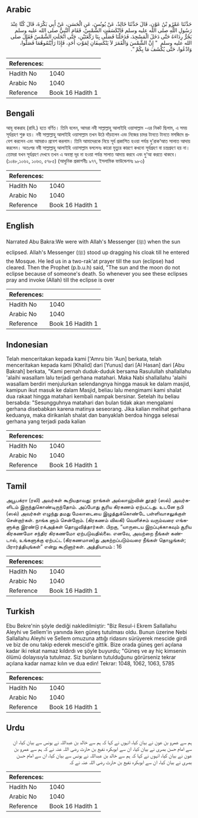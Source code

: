 ## Arabic


<div dir="rtl" lang="ar" style={{fontSize:'larger',backgroundColor:'#f8f9fa',padding:20}}>
حَدَّثَنَا عَمْرُو بْنُ عَوْنٍ، قَالَ حَدَّثَنَا خَالِدٌ، عَنْ يُونُسَ، عَنِ الْحَسَنِ، عَنْ أَبِي بَكْرَةَ، قَالَ كُنَّا عِنْدَ رَسُولِ اللَّهِ صلى الله عليه وسلم فَانْكَسَفَتِ الشَّمْسُ، فَقَامَ النَّبِيُّ صلى الله عليه وسلم يَجُرُّ رِدَاءَهُ حَتَّى دَخَلَ الْمَسْجِدَ، فَدَخَلْنَا فَصَلَّى بِنَا رَكْعَتَيْنِ، حَتَّى انْجَلَتِ الشَّمْسُ فَقَالَ صلى الله عليه وسلم ‏ "‏ إِنَّ الشَّمْسَ وَالْقَمَرَ لاَ يَنْكَسِفَانِ لِمَوْتِ أَحَدٍ، فَإِذَا رَأَيْتُمُوهُمَا فَصَلُّوا، وَادْعُوا، حَتَّى يُكْشَفَ مَا بِكُمْ ‏"‏‏.‏
</div>
<div style={{backgroundColor:'#f8f9fa',padding:20, marginBottom: 10}}><table> <thead> <tr> <th>References:</th> <th></th> </tr> </thead> <tbody><tr><td>Hadith No</td><td>1040</td></tr><tr><td>Arabic No</td><td>1040</td></tr><tr><td>Reference</td><td>Book 16 Hadith 1</td></tr></tbody></table></div>

## Bengali


<div dir="ltr" lang="bn" style={{fontSize:'larger',backgroundColor:'#f8f9fa',padding:20}}>
আবূ বাকরাহ (রাযি.) হতে বর্ণিত। তিনি বলেন, আমরা নবী সাল্লাল্লাহু আলাইহি ওয়াসাল্লাম -এর নিকট ছিলাম, এ সময় সূর্যগ্রহণ শুরু হয়। নবী সাল্লাল্লাহু আলাইহি ওয়াসাল্লাম তখন উঠে দাঁড়ালেন এবং নিজের চাদর টানতে টানতে মসজিদে প্রবেশ করলেন এবং আমরাও প্রবেশ করলাম। তিনি আমাদেরকে নিয়ে সূর্য প্রকাশিত হওয়া পর্যন্ত দু’রাক‘আত সালাত আদায় করলেন। অতঃপর নবী সাল্লাল্লাহু আলাইহি ওয়াসাল্লাম বললেনঃ কারো মৃত্যুর কারণে কখনো সূর্যগ্রহণ বা চন্দ্রগ্রহণ হয় না। তোমরা যখন সূর্যগ্রহণ দেখবে তখন এ অবস্থা দূর না হওয়া পর্যন্ত সালাত আদায় করবে এবং দু‘আ করতে থাকবে। (১০৪৮,১০৬২, ১০৬৩, ৫৭৮৫) (আধুনিক প্রকাশনীঃ ৯৭৭, ইসলামিক ফাউন্ডেশনঃ ৯৮৩)
</div>
<div style={{backgroundColor:'#f8f9fa',padding:20, marginBottom: 10}}><table> <thead> <tr> <th>References:</th> <th></th> </tr> </thead> <tbody><tr><td>Hadith No</td><td>1040</td></tr><tr><td>Arabic No</td><td>1040</td></tr><tr><td>Reference</td><td>Book 16 Hadith 1</td></tr></tbody></table></div>

## English


<div dir="ltr" lang="en" style={{fontSize:'larger',backgroundColor:'#f8f9fa',padding:20}}>
Narrated Abu Bakra:We were with Allah's Messenger (ﷺ) when the sun eclipsed. Allah's Messenger (ﷺ) stood up dragging his cloak till he entered the Mosque. He led us in a two-rak'at prayer till the sun (eclipse) had cleared. Then the Prophet (p.b.u.h) said, "The sun and the moon do not eclipse because of someone's death. So whenever you see these eclipses pray and invoke (Allah) till the eclipse is over
</div>
<div style={{backgroundColor:'#f8f9fa',padding:20, marginBottom: 10}}><table> <thead> <tr> <th>References:</th> <th></th> </tr> </thead> <tbody><tr><td>Hadith No</td><td>1040</td></tr><tr><td>Arabic No</td><td>1040</td></tr><tr><td>Reference</td><td>Book 16 Hadith 1</td></tr></tbody></table></div>

## Indonesian


<div dir="ltr" lang="id" style={{fontSize:'larger',backgroundColor:'#f8f9fa',padding:20}}>
Telah menceritakan kepada kami ['Amru bin 'Aun] berkata, telah menceritakan kepada kami [Khalid] dari [Yunus] dari [Al Hasan] dari [Abu Bakrah] berkata, "Kami pernah duduk-duduk bersama Rasulullah shallallahu 'alaihi wasallam lalu terjadi gerhana matahari. Maka Nabi shallallahu 'alaihi wasallam berdiri menjulurkan selendangnya hingga masuk ke dalam masjid, kamipun ikut masuk ke dalam Masjid, beliau lalu mengimami kami shalat dua rakaat hingga matahari kembali nampak bersinar. Setelah itu beliau bersabda: "Sesungguhnya matahari dan bulan tidak akan mengalami gerhana disebabkan karena matinya seseorang. Jika kalian melihat gerhana keduanya, maka dirikanlah shalat dan banyaklah berdoa hingga selesai gerhana yang terjadi pada kalian
</div>
<div style={{backgroundColor:'#f8f9fa',padding:20, marginBottom: 10}}><table> <thead> <tr> <th>References:</th> <th></th> </tr> </thead> <tbody><tr><td>Hadith No</td><td>1040</td></tr><tr><td>Arabic No</td><td>1040</td></tr><tr><td>Reference</td><td>Book 16 Hadith 1</td></tr></tbody></table></div>

## Tamil


<div dir="ltr" lang="ta" style={{fontSize:'larger',backgroundColor:'#f8f9fa',padding:20}}>
அபூபக்ரா (ரலி) அவர்கள் கூறியதாவது: நாங்கள் அல்லாஹ்வின் தூதர் (ஸல்) அவர்களிடம் இருந்துகொண்டிருந்தோம். அப்போது சூரிய கிரகணம் ஏற்பட்டது. உடனே நபி (ஸல்) அவர்கள் எழுந்து தமது மேலாடையை இழுத்துக்கொண்டே பள்ளிவாசலுக்குள் சென்றார்கள். நாங்க ளும் சென்றோம். (கிரகணம் விலகி) வெளிச்சம் வரும்வரை எங்களுக்கு இரண்டு ரக்அத்கள் தொழுவித்தார்கள். பிறகு, “யாருடைய இறப்புக்காகவும் சூரிய கிரகணமோ சந்திர கிரகணமோ ஏற்படுவதில்லை. எனவே, அவற்றை நீங்கள் கண்டால், உங்களுக்கு ஏற்பட்ட (கிரகணமான)து அகற்றப்படும்வரை நீங்கள் தொழுங்கள்; பிரார்த்தியுங்கள்” என்று கூறினார்கள். அத்தியாயம் : 16
</div>
<div style={{backgroundColor:'#f8f9fa',padding:20, marginBottom: 10}}><table> <thead> <tr> <th>References:</th> <th></th> </tr> </thead> <tbody><tr><td>Hadith No</td><td>1040</td></tr><tr><td>Arabic No</td><td>1040</td></tr><tr><td>Reference</td><td>Book 16 Hadith 1</td></tr></tbody></table></div>

## Turkish


<div dir="ltr" lang="tr" style={{fontSize:'larger',backgroundColor:'#f8f9fa',padding:20}}>
Ebu Bekre'nin şöyle dediği nakledilmiştir: "Biz Resul-i Ekrem Sallallahu Aleyhi ve Sellem'in yanında iken güneş tutulması oldu. Bunun üzerine Nebi Sallallahu Aleyhi ve Sellem omuzuna attığı ridasını sürüyerek mescide girdi ve biz de onu takip ederek mescid'e gittik. Bize orada güneş geri açılana kadar iki rekat namaz kıldırdı ve şöyle buyurdu; "Güneş ve ay hiç kimsenin ölümü dolayısıyla tutulmaz. Siz bunların tutulduğunu görürseniz tekrar açılana kadar namaz kılın ve dua edin! Tekrar: 1048, 1062, 1063, 5785
</div>
<div style={{backgroundColor:'#f8f9fa',padding:20, marginBottom: 10}}><table> <thead> <tr> <th>References:</th> <th></th> </tr> </thead> <tbody><tr><td>Hadith No</td><td>1040</td></tr><tr><td>Arabic No</td><td>1040</td></tr><tr><td>Reference</td><td>Book 16 Hadith 1</td></tr></tbody></table></div>

## Urdu


<div dir="rtl" lang="ur" style={{fontSize:'larger',backgroundColor:'#f8f9fa',padding:20}}>
ہم سے عمرو بن عون نے بیان کیا، انہوں نے کہا کہ ہم سے خالد بن عبداللہ نے یونس سے بیان کیا، ان سے امام حسن بصری نے بیان کیا، ان سے ابوبکرہ نفیع بن حارث رضی اللہ عنہ نے کہ ہم سے عمرو بن عون نے بیان کیا، انہوں نے کہا کہ ہم سے خالد بن عبداللہ نے یونس سے بیان کیا، ان سے امام حسن بصری نے بیان کیا، ان سے ابوبکرہ نفیع بن حارث رضی اللہ عنہ نے کہ
</div>
<div style={{backgroundColor:'#f8f9fa',padding:20, marginBottom: 10}}><table> <thead> <tr> <th>References:</th> <th></th> </tr> </thead> <tbody><tr><td>Hadith No</td><td>1040</td></tr><tr><td>Arabic No</td><td>1040</td></tr><tr><td>Reference</td><td>Book 16 Hadith 1</td></tr></tbody></table></div>